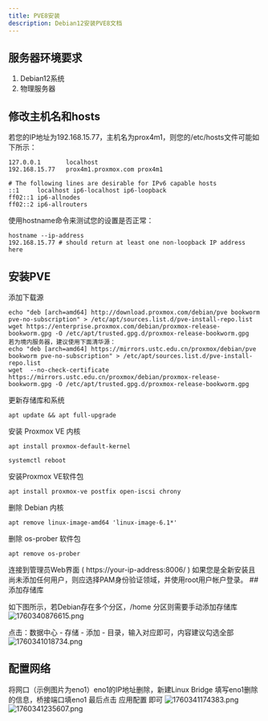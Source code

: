 ```yaml
---
title: PVE8安装
description: Debian12安装PVE8文档
---
```

## 服务器环境要求
1. Debian12系统
2. 物理服务器

## 修改主机名和hosts

若您的IP地址为192.168.15.77，主机名为prox4m1，则您的/etc/hosts文件可能如下所示：
```
127.0.0.1       localhost
192.168.15.77   prox4m1.proxmox.com prox4m1

# The following lines are desirable for IPv6 capable hosts
::1     localhost ip6-localhost ip6-loopback
ff02::1 ip6-allnodes
ff02::2 ip6-allrouters
```
使用hostname命令来测试您的设置是否正常：
```
hostname --ip-address
192.168.15.77 # should return at least one non-loopback IP address here
```

## 安装PVE

添加下载源
```
echo "deb [arch=amd64] http://download.proxmox.com/debian/pve bookworm pve-no-subscription" > /etc/apt/sources.list.d/pve-install-repo.list
wget https://enterprise.proxmox.com/debian/proxmox-release-bookworm.gpg -O /etc/apt/trusted.gpg.d/proxmox-release-bookworm.gpg 
若为境内服务器，建议使用下面清华源：
echo "deb [arch=amd64] https://mirrors.ustc.edu.cn/proxmox/debian/pve bookworm pve-no-subscription" > /etc/apt/sources.list.d/pve-install-repo.list
wget  --no-check-certificate https://mirrors.ustc.edu.cn/proxmox/debian/proxmox-release-bookworm.gpg -O /etc/apt/trusted.gpg.d/proxmox-release-bookworm.gpg
```

更新存储库和系统
```
apt update && apt full-upgrade
```

安装 Proxmox VE 内核
```
apt install proxmox-default-kernel

systemctl reboot
```

安装Proxmox VE软件包
```
apt install proxmox-ve postfix open-iscsi chrony
```

删除 Debian 内核
```
apt remove linux-image-amd64 'linux-image-6.1*'
```

删除 os-prober 软件包
```
apt remove os-prober
```
<Callout>
连接到管理员Web界面 ( https://your-ip-address:8006/ ) 如果您是全新安装且尚未添加任何用户，则应选择PAM身份验证领域，并使用root用户帐户登录。
</Callout>
## 添加存储库

如下图所示，若Debian存在多个分区，/home 分区则需要手动添加存储库
<img src="https://img.xwyue.com/i/2025/10/13/68ecab8dd2ca8.png" alt="1760340876615.png" title="1760340876615.png" />

点击：数据中心 - 存储 - 添加 - 目录，输入对应即可，内容建议勾选全部
<img src="https://img.xwyue.com/i/2025/10/13/68ecac1ca12da.png" alt="1760341018734.png" title="1760341018734.png" />

## 配置网络
将网口（示例图片为eno1）eno1的IP地址删除，新建Linux Bridge 填写eno1删除的信息，桥接端口填eno1
最后点击 应用配置 即可
<img src="https://img.xwyue.com/i/2025/10/13/68ecacb810d59.png" alt="1760341174383.png" title="1760341174383.png" />
<img src="https://img.xwyue.com/i/2025/10/13/68ecacf53c5d0.png" alt="1760341235607.png" title="1760341235607.png" />
